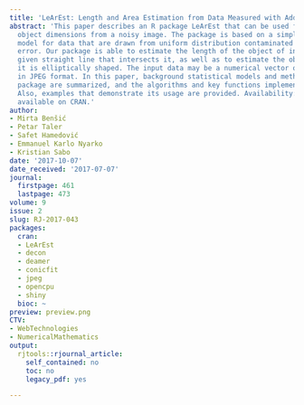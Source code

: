 ```yaml
---
title: 'LeArEst: Length and Area Estimation from Data Measured with Additive Error'
abstract: 'This paper describes an R package LeArEst that can be used for estimating
  object dimensions from a noisy image. The package is based on a simple parametric
  model for data that are drawn from uniform distribution contaminated by an additive
  error. Our package is able to estimate the length of the object of interest on a
  given straight line that intersects it, as well as to estimate the object area when
  it is elliptically shaped. The input data may be a numerical vector or an image
  in JPEG format. In this paper, background statistical models and methods for the
  package are summarized, and the algorithms and key functions implemented are described.
  Also, examples that demonstrate its usage are provided. Availability: LeArEst is
  available on CRAN.'
author:
- Mirta Benšić
- Petar Taler
- Safet Hamedović
- Emmanuel Karlo Nyarko
- Kristian Sabo
date: '2017-10-07'
date_received: '2017-07-07'
journal:
  firstpage: 461
  lastpage: 473
volume: 9
issue: 2
slug: RJ-2017-043
packages:
  cran:
  - LeArEst
  - decon
  - deamer
  - conicfit
  - jpeg
  - opencpu
  - shiny
  bioc: ~
preview: preview.png
CTV:
- WebTechnologies
- NumericalMathematics
output:
  rjtools::rjournal_article:
    self_contained: no
    toc: no
    legacy_pdf: yes

---
```

